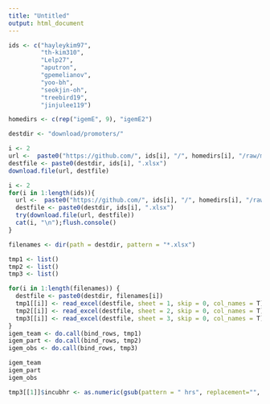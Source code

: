 ```yaml
---
title: "Untitled"
output: html_document
---
```

```r
ids <- c("hayleykim97", 
         "th-kim310",
         "Lelp27",
         "aputron",
         "gpemelianov",
         "yoo-bh",
         "seokjin-oh",
         "treebird19",
         "jinjulee119")

homedirs <- c(rep("igemE", 9), "igemE2") 

destdir <- "download/promoters/"

i <- 2
url <-  paste0("https://github.com/", ids[i], "/", homedirs[i], "/raw/main/igem_promoters.xlsx")
destfile <- paste0(destdir, ids[i], ".xlsx")
download.file(url, destfile)

i <- 2
for(i in 1:length(ids)){
  url <-  paste0("https://github.com/", ids[i], "/", homedirs[i], "/raw/main/igem_promoters.xlsx")
  destfile <- paste0(destdir, ids[i], ".xlsx")
  try(download.file(url, destfile))
  cat(i, "\n");flush.console()
}

```
```r
filenames <- dir(path = destdir, pattern = "*.xlsx")

tmp1 <- list()
tmp2 <- list()
tmp3 <- list()

for(i in 1:length(filenames)) {
  destfile <- paste0(destdir, filenames[i])
  tmp1[[i]] <- read_excel(destfile, sheet = 1, skip = 0, col_names = T)
  tmp2[[i]] <- read_excel(destfile, sheet = 2, skip = 0, col_names = T)
  tmp3[[i]] <- read_excel(destfile, sheet = 3, skip = 0, col_names = T)
}
igem_team <- do.call(bind_rows, tmp1)
igem_part <- do.call(bind_rows, tmp2)
igem_obs <- do.call(bind_rows, tmp3)

igem_team
igem_part
igem_obs

```

```r
tmp3[[1]]$incubhr <- as.numeric(gsub(pattern = " hrs", replacement="", x = tmp3[[1]]$incubhr))
```

```r


```

